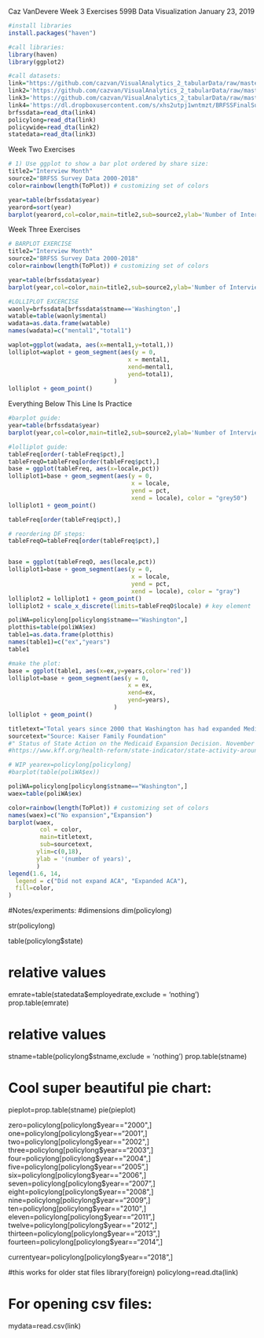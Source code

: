 Caz VanDevere
Week 3 Exercises
599B Data Visualization
January 23, 2019

```r
#install libraries
install.packages("haven")
```

```r
#call libraries:
library(haven)
library(ggplot2)
```

```r
#call datasets:
link="https://github.com/cazvan/VisualAnalytics_2_tabularData/raw/master/Small%20Dataset-Caz/policylong.dta"
link2='https://github.com/cazvan/VisualAnalytics_2_tabularData/raw/master/Small%20Dataset-Caz/policywide.dta'
link3='https://github.com/cazvan/VisualAnalytics_2_tabularData/raw/master/Small%20Dataset-Caz/statedata.dta'
link4='https://dl.dropboxusercontent.com/s/xhs2utpj1wntmzt/BRFSSFinalSup.dta'
brfssdata=read_dta(link4)
policylong=read_dta(link)
policywide=read_dta(link2)
statedata=read_dta(link3)
```

###########################################################################################
############################ Week Two Exercises ###########################################
###########################################################################################

```r
# 1) Use ggplot to show a bar plot ordered by share size:
title2="Interview Month"
source2="BRFSS Survey Data 2000-2018"
color=rainbow(length(ToPlot)) # customizing set of colors

year=table(brfssdata$year)
yearord=sort(year)
barplot(yearord,col=color,main=title2,sub=source2,ylab='Number of Interviews',xlab="Year",)
```

###########################################################################################
############################ Week Three Exercises #########################################
###########################################################################################

```r
# BARPLOT EXERCISE
title2="Interview Month"
source2="BRFSS Survey Data 2000-2018"
color=rainbow(length(ToPlot)) # customizing set of colors

year=table(brfssdata$year)
barplot(year,col=color,main=title2,sub=source2,ylab='Number of Interviews',xlab="Year",)
```

```r
#LOLLIPLOT EXCERCISE
waonly=brfssdata[brfssdata$stname=='Washington',]
watable=table(waonly$mental)
wadata=as.data.frame(watable)
names(wadata)=c("mental1","total1")

waplot=ggplot(wadata, aes(x=mental1,y=total1,))
lolliplot=waplot + geom_segment(aes(y = 0,
                                  x = mental1,
                                  xend=mental1,
                                  yend=total1),
                              ) 
lolliplot + geom_point()

```




#########################################################################################################
#####################  Everything Below This Line Is Practice ###########################################
#########################################################################################################




```r
#barplot guide:
year=table(brfssdata$year)
barplot(year,col=color,main=title2,sub=source2,ylab='Number of Interviews',xlab="Year",)

#lolliplot guide:
tableFreq[order(-tableFreq$pct),]
tableFreqO=tableFreq[order(tableFreq$pct),]
base = ggplot(tableFreq, aes(x=locale,pct)) 
lolliplot1=base + geom_segment(aes(y = 0, 
                                   x = locale, 
                                   yend = pct, 
                                   xend = locale), color = "grey50") 
lolliplot1 + geom_point()

tableFreq[order(tableFreq$pct),]

# reordering DF steps:
tableFreqO=tableFreq[order(tableFreq$pct),]


base = ggplot(tableFreqO, aes(locale,pct)) 
lolliplot1=base + geom_segment(aes(y = 0, 
                                   x = locale, 
                                   yend = pct, 
                                   xend = locale), color = "gray") 
lolliplot2 = lolliplot1 + geom_point()
lolliplot2 + scale_x_discrete(limits=tableFreqO$locale) # key element
```

```r
poliWA=policylong[policylong$stname=="Washington",]
plotthis=table(poliWA$ex)
table1=as.data.frame(plotthis)
names(table1)=c("ex","years")
table1

#make the plot:
base = ggplot(table1, aes(x=ex,y=years,color='red')) 
lolliplot=base + geom_segment(aes(y = 0,
                                  x = ex,
                                  xend=ex,
                                  yend=years),
                              ) 
lolliplot + geom_point()
```

```r
titletext="Total years since 2000 that Washington has had expanded Medicaid"
sourcetext="Source: Kaiser Family Foundation"
#" Status of State Action on the Medicaid Expansion Decision. November 26, 2018."
#https://www.kff.org/health-reform/state-indicator/state-activity-around-expanding-medicaid-under-the-af fordable-care-act/?currentTimeframe=0&sortModel=%7B%22colId%22:%22Location%22,%22sort%22:%22as c%22%7D

# WIP yearex=policylong[policylong]
#barplot(table(poliWA$ex))

poliWA=policylong[policylong$stname=="Washington",]
waex=table(poliWA$ex)

color=rainbow(length(ToPlot)) # customizing set of colors
names(waex)=c("No expansion","Expansion")
barplot(waex,
         col = color,
         main=titletext,
         sub=sourcetext,
        ylim=c(0,18),
        ylab = '(number of years)',
        )
legend(1.6, 14,
  legend = c("Did not expand ACA", "Expanded ACA"),
  fill=color,
)
```



#Notes/experiments:
#dimensions
dim(policylong)

str(policylong)

table(policylong$state)

# relative values
emrate=table(statedata$employedrate,exclude = 'nothing')
prop.table(emrate)

# relative values
stname=table(policylong$stname,exclude = 'nothing')
prop.table(stname)

# Cool super beautiful pie chart:
pieplot=prop.table(stname)
pie(pieplot)

zero=policylong[policylong$year=="2000",]
one=policylong[policylong$year=="2001",]
two=policylong[policylong$year=="2002",]
three=policylong[policylong$year=="2003",]
four=policylong[policylong$year=="2004",]
five=policylong[policylong$year=="2005",]
six=policylong[policylong$year=="2006",]
seven=policylong[policylong$year=="2007",]
eight=policylong[policylong$year=="2008",]
nine=policylong[policylong$year=="2009",]
ten=policylong[policylong$year=="2010",]
eleven=policylong[policylong$year=="2011",]
twelve=policylong[policylong$year=="2012",]
thirteen=policylong[policylong$year=="2013",]
fourteen=policylong[policylong$year=="2014",]

currentyear=policylong[policylong$year=="2018",]

#this works for older stat files
library(foreign)
policylong=read.dta(link)

# For opening csv files:
mydata=read.csv(link)



